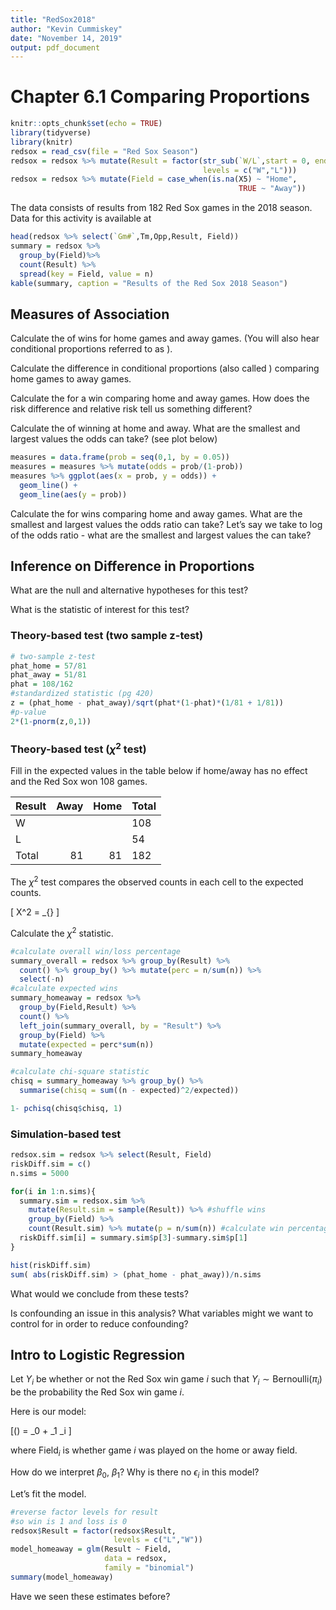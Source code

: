 ```yaml
---
title: "RedSox2018"
author: "Kevin Cummiskey"
date: "November 14, 2019"
output: pdf_document
---
```


# Chapter 6.1 Comparing Proportions

```r
knitr::opts_chunk$set(echo = TRUE)
library(tidyverse)
library(knitr)
redsox = read_csv(file = "Red Sox Season")
redsox = redsox %>% mutate(Result = factor(str_sub(`W/L`,start = 0, end = 1),
                                           levels = c("W","L")))
redsox = redsox %>% mutate(Field = case_when(is.na(X5) ~ "Home",
                                                   TRUE ~ "Away"))
```



\textbf{Question: Are the Red Sox better at Fenway Park?}

The data consists of results from 182 Red Sox games in the 2018 season.  Data for this activity is available at \url{https://www.baseball-reference.com/teams/BOS/2018-schedule-scores.shtml}


```r
head(redsox %>% select(`Gm#`,Tm,Opp,Result, Field))
summary = redsox %>% 
  group_by(Field)%>% 
  count(Result) %>% 
  spread(key = Field, value = n)
kable(summary, caption = "Results of the Red Sox 2018 Season")
```

## Measures of Association

Calculate the \textit{conditional proportions} of wins for home games and away games. (You will also hear conditional proportions referred to as \textit{chances, likelihood, risk}).

\vspace{1in}

Calculate the difference in conditional proportions (also called \textit{risk difference}) comparing home games to away games.

\vspace{1in}

Calculate the \textit{relative risk} for a win comparing home and away games. How does the risk difference and relative risk tell us something different?

\vspace{1in}

Calculate the \textit{odds} of winning at home and away. What are the smallest and largest values the odds can take? (see plot below)

\vspace{1in}

```r
measures = data.frame(prob = seq(0,1, by = 0.05))
measures = measures %>% mutate(odds = prob/(1-prob))
measures %>% ggplot(aes(x = prob, y = odds)) + 
  geom_line() +
  geom_line(aes(y = prob))
```

Calculate the \textit{odds ratio} for wins comparing home and away games.  What are the smallest and largest values the odds ratio can take?  Let's say we take to log of the odds ratio - what are the smallest and largest values the \textit{log odds ratio} can take?

\vspace{1in}

## Inference on Difference in Proportions

What are the null and alternative hypotheses for this test?

\vspace{1in}

What is the statistic of interest for this test?

\vspace{1in}

### Theory-based test (two sample z-test)

```r
# two-sample z-test
phat_home = 57/81
phat_away = 51/81
phat = 108/162
#standardized statistic (pg 420)
z = (phat_home - phat_away)/sqrt(phat*(1-phat)*(1/81 + 1/81))
#p-value
2*(1-pnorm(z,0,1))
```

### Theory-based test ($\chi^2$ test)

Fill in the expected values in the table below if home/away has no effect and the Red Sox won 108 games. 

|Result | Away| Home| Total|
|:------|----:|----:|------|
|W      |     |     |   108|
|L      |     |     |    54|
|Total  |   81|   81|   182|

The $\chi^2$ test compares the observed counts in each cell to the expected counts.

\[ X^2 = \sum_{\text{all cells}} \frac{(\text{observed} - \text{expected})^2}{\text{expected}}\]

Calculate the $\chi^2$ statistic.

```r
#calculate overall win/loss percentage
summary_overall = redsox %>% group_by(Result) %>%
  count() %>% group_by() %>% mutate(perc = n/sum(n)) %>%
  select(-n)
#calculate expected wins
summary_homeaway = redsox %>% 
  group_by(Field,Result) %>%
  count() %>%
  left_join(summary_overall, by = "Result") %>%
  group_by(Field) %>%
  mutate(expected = perc*sum(n))
summary_homeaway  

#calculate chi-square statistic
chisq = summary_homeaway %>% group_by() %>%
  summarise(chisq = sum((n - expected)^2/expected))

1- pchisq(chisq$chisq, 1)
```

### Simulation-based test

```r
redsox.sim = redsox %>% select(Result, Field)
riskDiff.sim = c()
n.sims = 5000

for(i in 1:n.sims){
  summary.sim = redsox.sim %>% 
    mutate(Result.sim = sample(Result)) %>% #shuffle wins
    group_by(Field) %>%
    count(Result.sim) %>% mutate(p = n/sum(n)) #calculate win percentages
  riskDiff.sim[i] = summary.sim$p[3]-summary.sim$p[1]
}

hist(riskDiff.sim)
sum( abs(riskDiff.sim) > (phat_home - phat_away))/n.sims
```

What would we conclude from these tests?

\vspace{1in}

Is confounding an issue in this analysis?  What variables might we want to control for in order to reduce confounding?

\vspace{1in}


## Intro to Logistic Regression

Let $Y_i$ be whether or not the Red Sox win game $i$ such that $Y_i \sim \text{Bernoulli}(\pi_i)$ be the probability the Red Sox win game $i$.

Here is our model:

\[\log\left(\frac{\pi_i}{1-\pi_i}\right) = \beta_0 + \beta_1 \text{Field}_i \]

where $\text{Field}_i$ is whether game $i$ was played on the home or away field.

How do we interpret $\beta_0$, $\beta_1$? Why is there no $\epsilon_i$ in this model?

\vspace{1in}

Let's fit the model.

```r
#reverse factor levels for result
#so win is 1 and loss is 0
redsox$Result = factor(redsox$Result,
                       levels = c("L","W"))
model_homeaway = glm(Result ~ Field, 
                     data = redsox, 
                     family = "binomial")
summary(model_homeaway)
```

Have we seen these estimates before?
